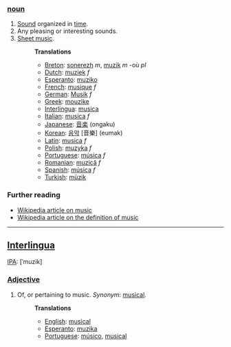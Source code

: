 ===[[noun]]===
# [[Sound]] organized in [[time]].
# Any pleasing or interesting sounds.
# [[Sheet music]].
#:'''Translations'''
#:*[[Breton]]: [[sonerezh]] ''m'', [[muzik]] ''m'' -où ''pl''
#:*[[Dutch]]: [[muziek]] ''f''
#:*[[Esperanto]]: [[muziko]]
#:*[[French]]: [[musique]] ''f''
#:*[[German]]: [[Musik]] ''f''
#:*[[Greek]]: [[mouzike]]
#:*[[Interlingua]]: [[musica]]
#:*[[Italian]]: [[musica]] ''f''
#:*[[Japanese]]: [[音楽]] (ongaku)
#:*[[Korean]]: [[음악]] [音樂] (eumak)
#:*[[Latin]]: [[musica]] ''f''
#:*[[Polish]]: [[muzyka]] ''f''
#:*[[Portuguese]]: [[música]] ''f''
#:*[[Romanian]]: [[muzică]] ''f''
#:*[[Spanish]]: [[música]] ''f''
#:*[[Turkish]]: [[müzik]]

=== Further reading ===

* [[w:music|Wikipedia article on music]]
* [[w:definition of music|Wikipedia article on the definition of music]]

----
==[[Interlingua]]==
[[IPA]]: [ˈmuzik]
===[[Adjective]]===
# Of, or pertaining to music. ''Synonym'': [[musical]].
#:'''Translations'''
#:*[[English]]: [[musical]]
#:*[[Esperanto]]: [[muzika]]
#:*[[Portuguese]]: [[músico]], [[musical]]